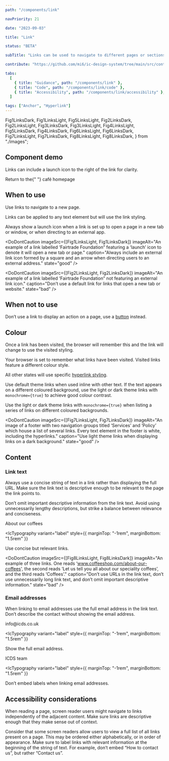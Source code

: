 ```yaml
---
path: "/components/link"

navPriority: 21

date: "2023-09-03"

title: "Link"

status: "BETA"

subTitle: "Links can be used to navigate to different pages or sections of a page."

contribute: "https://github.com/mi6/ic-design-system/tree/main/src/content/structured/components/link"

tabs:
  [
    { title: "Guidance", path: "/components/link" },
    { title: "Code", path: "/components/link/code" },
    { title: "Accessibility", path: "/components/link/accessibility" },
  ]

tags: ["Anchor", "Hyperlink"]
---
```


  Fig1LinksDark,
  Fig1LinksLight,
  Fig5LinksLight,
  Fig2LinksDark,
  Fig2LinksLight,
  Fig3LinksDark,
  Fig3LinksLight,
  Fig4LinksLight,
  Fig5LinksDark,
  Fig4LinksDark,
  Fig6LinksLight,
  Fig6LinksDark,
  Fig7LinksLight,
  Fig7LinksDark,
  Fig8LinksLight,
  Fig8LinksDark,
} from "./images";

## Component demo

Links can include a launch icon to the right of the link for clarity.

<ComponentPreview>
  <IcTypography>
    Return to the{" "}
    <IcLink href="/components/link" target="_blank">
      café homepage
    </IcLink>
  </IcTypography>
</ComponentPreview>

## When to use

Use links to navigate to a new page.

Links can be applied to any text element but will use the link styling.

Always show a launch icon when a link is set up to open a page in a new tab or window, or when directing to an external app.

<DoDontCaution
  imageSrc={[Fig1LinksLight, Fig1LinksDark]}
  imageAlt="An example of a link labelled ‘Fairtrade Foundation” featuring a ‘launch’ icon to denote it will open a new tab or page."
  caption="Always include an external link icon formed by a square and an arrow when directing users to an external address."
  state="good"
/>

<DoDontCaution
  imageSrc={[Fig2LinksLight, Fig2LinksDark]}
  imageAlt="An example of a link labelled ‘Fairtrade Foundation” not featuring an external link icon."
  caption="Don’t use a default link for links that open a new tab or website."
  state="bad"
/>

## When not to use

Don’t use a link to display an action on a page, use a [button](/components/button) instead.

<DoubleDoDontCaution>
  <DoDontCaution
    imageSrc={[Fig3LinksLight, Fig3LinksDark]}
    imageAlt="An image of an example form featuring a group of radio buttons, with a submit button at the end."
    caption="Use a button when displaying a clickable action."
    state="good"
  />
  <DoDontCaution
    imageSrc={[Fig4LinksLight, Fig4LinksDark]}
    imageAlt="An image of an example form featuring a group of radio buttons, and a link labelled ‘Submit’ at the end."
    caption="Don’t use a link to initiate an action."
    state="bad"
  />
</DoubleDoDontCaution>

## Colour

Once a link has been visited, the browser will remember this and the link will change to use the visited styling.

Your browser is set to remember what links have been visited. Visited links feature a different colour style.

All other states will use specific [hyperlink styling](/styles/colour#links).

Use default theme links when used inline with other text. If the text appears on a different coloured background, use the light or dark theme links with `monochrome={true}` to achieve good colour contrast.

<DoubleDoDontCaution>
  <DoDontCaution
    imageSrc={[Fig5LinksLight, Fig5LinksDark]}
    imageAlt="An example paragraph with black text, featuring a link with blue colour styling."
    caption="When using links, always use a different colour to the adjacent text."
    state="good"
  />
  <DoDontCaution
    imageSrc={[Fig6LinksLight, Fig6LinksDark]}
    imageAlt="An example paragraph with black text, featuring a link the same colour styling."
    caption="Avoid using the same link theme as the adjacent text. Only use the same theme if the text is used on a dark background."
    state="bad"
  />
</DoubleDoDontCaution>

Use the light or dark theme links with `monochrome={true}` when listing a series of links on different coloured backgrounds.

<DoDontCaution
  imageSrc={[Fig7LinksLight, Fig7LinksDark]}
  imageAlt="An image of a footer with two navigation groups titled ‘Services’ and ‘Policy’ which house a list of several links. Every text element in the footer is white, including the hyperlinks."
  caption="Use light theme links when displaying links on a dark background."
  state="good"
/>

## Content

### Link text

Always use a concise string of text in a link rather than displaying the full URL. Make sure the link text is descriptive enough to be relevant to the page the link points to.

Don’t omit important descriptive information from the link text. Avoid using unnecessarily lengthy descriptions, but strike a balance between relevance and conciseness.

<ComponentPreview state="good" caption="test">
  <IcLink href="#">About our coffees</IcLink>
</ComponentPreview>

<IcTypography
  variant="label"
  style={{ marginTop: "-1rem", marginBottom: "1.5rem" }}
>
  Use concise but relevant links.
</IcTypography>

<DoDontCaution
  imageSrc={[Fig8LinksLight, Fig8LinksDark]}
  imageAlt="An example of three links. One reads ‘www.coffeeshop.com/about-our-coffees', the second reads ‘Let us tell you all about our speciality coffees’, and the third reads ‘Coffees’."
  caption="Don’t use URLs in the link text, don’t use unnecessarily long link text, and don’t omit important descriptive information."
  state="bad"
/>

### Email addresses

When linking to email addresses use the full email address in the link text. Don’t describe the contact without showing the email address.

<ComponentPreview state="good">
  <IcLink href="mailto:info@icds.co.uk">info@icds.co.uk</IcLink>
</ComponentPreview>

<IcTypography
  variant="label"
  style={{ marginTop: "-1rem", marginBottom: "1.5rem" }}
>
  Show the full email address.
</IcTypography>

<ComponentPreview state="bad">
  <IcLink href="mailto:info@icds.co.uk">ICDS team</IcLink>
</ComponentPreview>

<IcTypography
  variant="label"
  style={{ marginTop: "-1rem", marginBottom: "1.5rem" }}
>
  Don’t embed labels when linking email addresses.
</IcTypography>

## Accessibility considerations

When reading a page, screen reader users might navigate to links independently of the adjacent content. Make sure links are descriptive enough that they make sense out of context.

Consider that some screen readers allow users to view a full list of all links present on a page. This may be ordered either alphabetically, or in order of appearance. Make sure to label links with relevant information at the beginning of the string of text. For example, don’t embed “How to contact us”, but rather “Contact us”.
